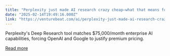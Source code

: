 ```yaml
---
title: "Perplexity just made AI research crazy cheap—what that means for the industry"
date: "2025-02-14T19:49:16.000Z"
link: "https://venturebeat.com/ai/perplexity-just-made-ai-research-crazy-cheap-what-that-means-for-the-industry/"
---
```


Perplexity's Deep Research tool matches $75,000/month enterprise AI capabilities, forcing OpenAI and Google to justify premium pricing.

[Read more](https://venturebeat.com/ai/perplexity-just-made-ai-research-crazy-cheap-what-that-means-for-the-industry/)

